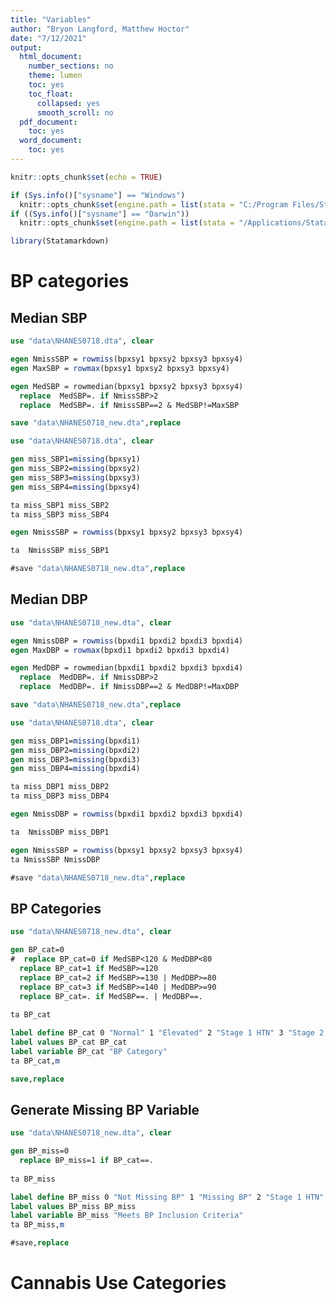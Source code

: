 ```yaml
---
title: "Variables"
author: "Bryon Langford, Matthew Hoctor"
date: "7/12/2021"
output:
  html_document:
    number_sections: no
    theme: lumen
    toc: yes
    toc_float:
      collapsed: yes
      smooth_scroll: no
  pdf_document:
    toc: yes
  word_document:
    toc: yes
---
```


```r
knitr::opts_chunk$set(echo = TRUE)

if (Sys.info()["sysname"] == "Windows") 
  knitr::opts_chunk$set(engine.path = list(stata = "C:/Program Files/Stata17/StataBE-64")) 
if ((Sys.info()["sysname"] == "Darwin"))
  knitr::opts_chunk$set(engine.path = list(stata = "/Applications/Stata/StataIC"))
```

```r
library(Statamarkdown)
```

# BP categories

## Median SBP

```stata
use "data\NHANES0718.dta", clear

egen NmissSBP = rowmiss(bpxsy1 bpxsy2 bpxsy3 bpxsy4)
egen MaxSBP = rowmax(bpxsy1 bpxsy2 bpxsy3 bpxsy4)

egen MedSBP = rowmedian(bpxsy1 bpxsy2 bpxsy3 bpxsy4)
  replace  MedSBP=. if NmissSBP>2
  replace  MedSBP=. if NmissSBP==2 & MedSBP!=MaxSBP

save "data\NHANES0718_new.dta",replace
```

```stata
use "data\NHANES0718.dta", clear

gen miss_SBP1=missing(bpxsy1)
gen miss_SBP2=missing(bpxsy2)
gen miss_SBP3=missing(bpxsy3)
gen miss_SBP4=missing(bpxsy4)

ta miss_SBP1 miss_SBP2
ta miss_SBP3 miss_SBP4

egen NmissSBP = rowmiss(bpxsy1 bpxsy2 bpxsy3 bpxsy4)

ta  NmissSBP miss_SBP1

#save "data\NHANES0718_new.dta",replace
```

## Median DBP

```stata
use "data\NHANES0718_new.dta", clear

egen NmissDBP = rowmiss(bpxdi1 bpxdi2 bpxdi3 bpxdi4)
egen MaxDBP = rowmax(bpxdi1 bpxdi2 bpxdi3 bpxdi4)

egen MedDBP = rowmedian(bpxdi1 bpxdi2 bpxdi3 bpxdi4)
  replace  MedDBP=. if NmissDBP>2
  replace  MedDBP=. if NmissDBP==2 & MedDBP!=MaxDBP

save "data\NHANES0718_new.dta",replace
```

```stata
use "data\NHANES0718.dta", clear

gen miss_DBP1=missing(bpxdi1)
gen miss_DBP2=missing(bpxdi2)
gen miss_DBP3=missing(bpxdi3)
gen miss_DBP4=missing(bpxdi4)

ta miss_DBP1 miss_DBP2
ta miss_DBP3 miss_DBP4

egen NmissDBP = rowmiss(bpxdi1 bpxdi2 bpxdi3 bpxdi4)

ta  NmissDBP miss_DBP1

egen NmissSBP = rowmiss(bpxsy1 bpxsy2 bpxsy3 bpxsy4)
ta NmissSBP NmissDBP

#save "data\NHANES0718_new.dta",replace
```

## BP Categories

```stata
use "data\NHANES0718_new.dta", clear

gen BP_cat=0
#  replace BP_cat=0 if MedSBP<120 & MedDBP<80
  replace BP_cat=1 if MedSBP>=120
  replace BP_cat=2 if MedSBP>=130 | MedDBP>=80
  replace BP_cat=3 if MedSBP>=140 | MedDBP>=90
  replace BP_cat=. if MedSBP==. | MedDBP==.
  
ta BP_cat

label define BP_cat 0 "Normal" 1 "Elevated" 2 "Stage 1 HTN" 3 "Stage 2 HTN"
label values BP_cat BP_cat
label variable BP_cat "BP Category"
ta BP_cat,m

save,replace
```

## Generate Missing BP Variable

```stata
use "data\NHANES0718_new.dta", clear

gen BP_miss=0
  replace BP_miss=1 if BP_cat==.
  
ta BP_miss

label define BP_miss 0 "Not Missing BP" 1 "Missing BP" 2 "Stage 1 HTN" 3 "Stage 2 HTN"
label values BP_miss BP_miss
label variable BP_miss "Meets BP Inclusion Criteria"
ta BP_miss,m

#save,replace
```

# Cannabis Use Categories













